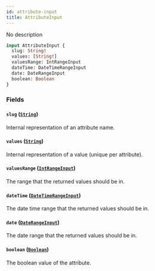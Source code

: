 ```yaml
---
id: attribute-input
title: AttributeInput
---
```



No description

```graphql
input AttributeInput {
  slug: String!
  values: [String!]
  valuesRange: IntRangeInput
  dateTime: DateTimeRangeInput
  date: DateRangeInput
  boolean: Boolean
}
```


### Fields

#### `slug` ([`String`](../../../developer/api-reference/scalars/string))

Internal representation of an attribute name.


#### `values` ([`String`](../../../developer/api-reference/scalars/string))

Internal representation of a value (unique per attribute).


#### `valuesRange` ([`IntRangeInput`](../../../developer/api-reference/inputs/int-range-input))

The range that the returned values should be in.


#### `dateTime` ([`DateTimeRangeInput`](../../../developer/api-reference/inputs/date-time-range-input))

The date time range that the returned values should be in.


#### `date` ([`DateRangeInput`](../../../developer/api-reference/inputs/date-range-input))

The date range that the returned values should be in.


#### `boolean` ([`Boolean`](../../../developer/api-reference/scalars/boolean))

The boolean value of the attribute.




